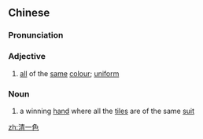 ==Chinese==
{{zh-forms|type=12}}

===Pronunciation===
{{zh-pron
|m=qīng一sè
|c=cing1 jat1 sik1
|mn=chheng-it-sek
|cat=a,n
}}

===Adjective===
{{zh-adj}}

# [[all]] of the [[same]] [[colour]]; [[uniform]]

===Noun===
{{zh-noun}}

# {{lb|zh|mahjong}} a winning [[hand]] where all the [[tile]]s are of the same [[suit]]

[[zh:清一色]]